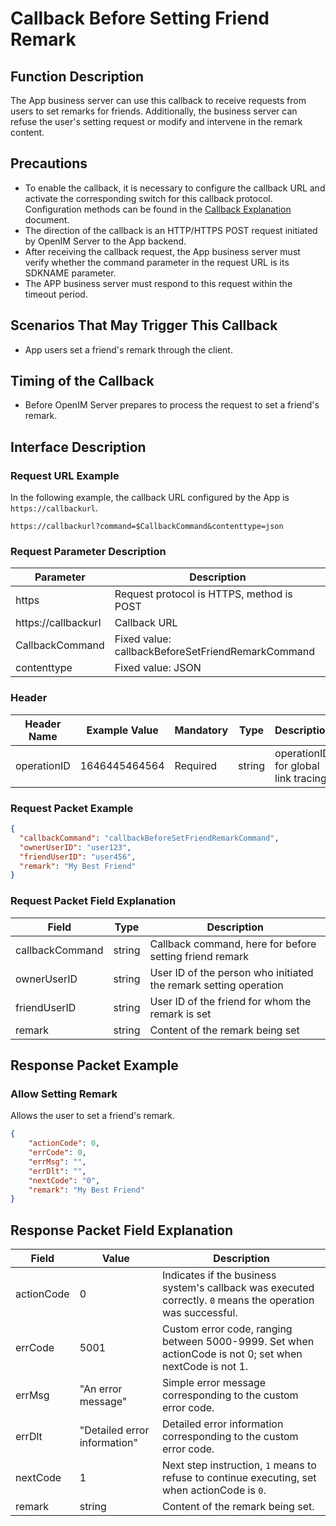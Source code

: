 # Callback Before Setting Friend Remark

## Function Description
The App business server can use this callback to receive requests from users to set remarks for friends. Additionally, the business server can refuse the user's setting request or modify and intervene in the remark content.

## Precautions
- To enable the callback, it is necessary to configure the callback URL and activate the corresponding switch for this callback protocol. Configuration methods can be found in the [Callback Explanation](../introduction) document.
- The direction of the callback is an HTTP/HTTPS POST request initiated by OpenIM Server to the App backend.
- After receiving the callback request, the App business server must verify whether the command parameter in the request URL is its SDKNAME parameter.
- The APP business server must respond to this request within the timeout period.

## Scenarios That May Trigger This Callback
- App users set a friend's remark through the client.

## Timing of the Callback
- Before OpenIM Server prepares to process the request to set a friend's remark.

## Interface Description

### Request URL Example
In the following example, the callback URL configured by the App is `https://callbackurl`.
```plaintext
https://callbackurl?command=$CallbackCommand&contenttype=json
```

### Request Parameter Description

| Parameter            | Description                                          |
|----------------------|------------------------------------------------------|
| https               | Request protocol is HTTPS, method is POST            |
| https://callbackurl | Callback URL                                         |
| CallbackCommand     | Fixed value: callbackBeforeSetFriendRemarkCommand    |
| contenttype         | Fixed value: JSON                                    |

### Header
| Header Name | Example Value | Mandatory | Type   | Description                         |
|-------------|---------------|-----------|--------|-------------------------------------|
| operationID | 1646445464564 | Required  | string | operationID for global link tracing |

### Request Packet Example
```json
{
  "callbackCommand": "callbackBeforeSetFriendRemarkCommand",
  "ownerUserID": "user123",
  "friendUserID": "user456",
  "remark": "My Best Friend"
}
```

### Request Packet Field Explanation

| Field           | Type    | Description                               |
|-----------------|---------|-------------------------------------------|
| callbackCommand | string  | Callback command, here for before setting friend remark |
| ownerUserID     | string  | User ID of the person who initiated the remark setting operation |
| friendUserID    | string  | User ID of the friend for whom the remark is set |
| remark          | string  | Content of the remark being set           |

## Response Packet Example

### Allow Setting Remark
Allows the user to set a friend's remark.

```json
{
    "actionCode": 0,
    "errCode": 0,
    "errMsg": "",
    "errDlt": "",
    "nextCode": "0",
    "remark": "My Best Friend"
}
```

## Response Packet Field Explanation

| Field      | Value  | Description                                              |
|------------|--------|----------------------------------------------------------|
| actionCode | 0      | Indicates if the business system's callback was executed correctly. `0` means the operation was successful. |
| errCode    | 5001   | Custom error code, ranging between 5000-9999. Set when actionCode is not 0; set when nextCode is not 1. |
| errMsg     | "An error message" | Simple error message corresponding to the custom error code. |
| errDlt     | "Detailed error information" | Detailed error information corresponding to the custom error code. |
| nextCode   | 1      | Next step instruction, `1` means to refuse to continue executing, set when actionCode is `0`. |
| remark     | string | Content of the remark being set.                           |